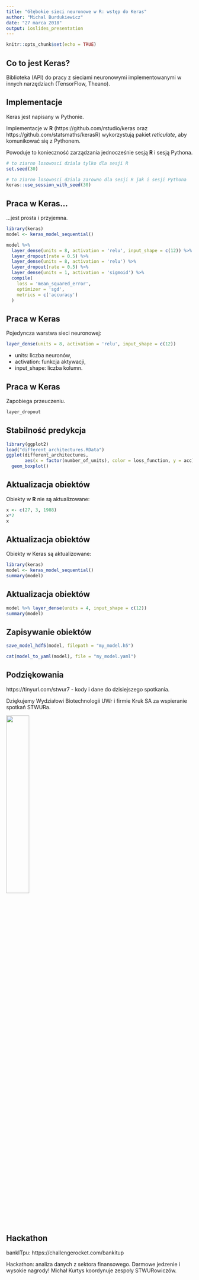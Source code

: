 ```yaml
---
title: "Głębokie sieci neuronowe w R: wstęp do Keras"
author: "Michal Burdukiewicz"
date: "27 marca 2018"
output: ioslides_presentation
---
```


```r
knitr::opts_chunk$set(echo = TRUE)
```

## Co to jest Keras?

Biblioteka (API) do pracy z sieciami neuronowymi implementowanymi w innych narzędziach (TensorFlow, Theano).

## Implementacje

Keras jest napisany w Pythonie. 

Implementacje w **R** (https://github.com/rstudio/keras oraz https://github.com/statsmaths/kerasR) wykorzystują pakiet *reticulate*, aby komunikować się z Pythonem.

Powoduje to konieczność zarządzania jednocześnie sesją **R** i sesją Pythona.

```r
# to ziarno losowosci dziala tylko dla sesji R
set.seed(30)

# to ziarno losowosci dziala zarowno dla sesji R jak i sesji Pythona
keras::use_session_with_seed(30)
```

## Praca w Keras...

...jest prosta i przyjemna.

```r
library(keras)
model <- keras_model_sequential()

model %>% 
  layer_dense(units = 8, activation = 'relu', input_shape = c(12)) %>%
  layer_dropout(rate = 0.5) %>%
  layer_dense(units = 8, activation = 'relu') %>%
  layer_dropout(rate = 0.5) %>%
  layer_dense(units = 1, activation = 'sigmoid') %>% 
  compile(
    loss = 'mean_squared_error',
    optimizer = 'sgd',
    metrics = c('accuracy')
  )
```

## Praca w Keras

Pojedyncza warstwa sieci neuronowej:

```r
layer_dense(units = 8, activation = 'relu', input_shape = c(12))
```

 - units: liczba neuronów,
 - activation: funkcja aktywacji,
 - input_shape: liczba kolumn.

## Praca w Keras

Zapobiega przeuczeniu.

```r
layer_dropout
```

## Stabilność predykcja

```r
library(ggplot2)
load("different_architectures.RData")
ggplot(different_architectures, 
       aes(x = factor(number_of_units), color = loss_function, y = acc)) +
  geom_boxplot()
```

## Aktualizacja obiektów

Obiekty w **R** nie są aktualizowane:

```r
x <- c(27, 3, 1988)
x*2
x
```

## Aktualizacja obiektów

Obiekty w Keras są aktualizowane:

```r
library(keras)
model <- keras_model_sequential()
summary(model)
```

## Aktualizacja obiektów

```r
model %>% layer_dense(units = 4, input_shape = c(12))
summary(model)
```

## Zapisywanie obiektów

```r
save_model_hdf5(model, filepath = "my_model.h5")

cat(model_to_yaml(model), file = "my_model.yaml")
```

## Podziękowania

https://tinyurl.com/stwur7 - kody i dane do dzisiejszego spotkania.

Dziękujemy Wydziałowi Biotechnologii UWr i firmie Kruk SA za wspieranie spotkań STWURa.

<img src='https://stwur.github.io/STWUR//images/kruk_logo.jpg' id="logo" height="35%" width="35%"/>

## Hackathon

bankITpu: https://challengerocket.com/bankitup

Hackathon: analiza danych z sektora finansowego. Darmowe jedzenie i wysokie nagrody! Michał Kurtys koordynuje zespoły STWURowiczów.
